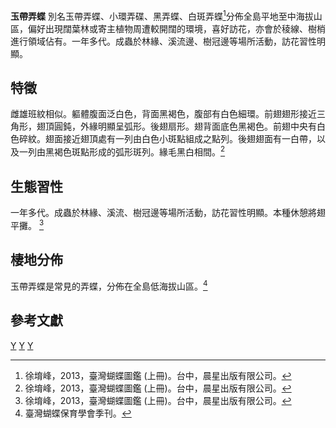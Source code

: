 {{NoteTA
|G1=Butterfly
}}
{{Speciesbox
| taxon = Tagiades tethys
| image = Daimio tethys niitakana 20140618.jpg
| image_caption = 玉帶弄蝶
| binomial_authority = (Mabille, 1876)<!-- 二名法的命名者 -->
| subdivision_ranks = [[亞種|亞種]]<!-- 下一階層分類的範圍 -->
| subdivision = Tagiades tethys moori<!-- 下一階層分類的學名 -->
| synonyms = Daimio tethys niitakana (Matsumura, 1907)<!-- 異名 -->
}}

'''玉帶弄蝶''' 別名玉帶弄蝶、小環弄碟、黑弄蝶、白斑弄蝶<ref name="徐堉峰，2013，臺灣蝴蝶圖鑑 (上冊)。台中，晨星出版有限公司。
">徐堉峰，2013，臺灣蝴蝶圖鑑 (上冊)。台中，晨星出版有限公司。</ref>分佈全島平地至中海拔山區，偏好出現闊葉林或寄主植物周遭較開闊的環境，喜好訪花，亦會於稜線、樹梢進行領域佔有。一年多代。成蟲於林緣、溪流邊、樹冠邊等場所活動，訪花習性明顯。

==特徵==
雌雄班紋相似。軀體腹面泛白色，背面黑褐色，腹部有白色細環。前翅翅形接近三角形，翅頂圓鈍，外緣明顯呈弧形。後翅扇形。翅背面底色黑褐色。前翅中央有白色碎紋。翅面接近翅頂處有一列由白色小斑點組成之點列。後翅翅面有一白帶，以及一列由黑褐色斑點形成的弧形斑列。緣毛黑白相間。<ref name="徐堉峰，2013，臺灣蝴蝶圖鑑 (上冊)。台中，晨星出版有限公司。
">徐堉峰，2013，臺灣蝴蝶圖鑑 (上冊)。台中，晨星出版有限公司。</ref>

==生態習性==
一年多代。成蟲於林緣、溪流、樹冠邊等場所活動，訪花習性明顯。本種休憩將翅平攤。
<ref name="徐堉峰，2013，臺灣蝴蝶圖鑑 (上冊)。台中，晨星出版有限公司。
">徐堉峰，2013，臺灣蝴蝶圖鑑 (上冊)。台中，晨星出版有限公司。</ref>

==棲地分佈==
玉帶弄蝶是常見的弄蝶，分佈在全島低海拔山區。<ref name="臺灣蝴蝶保育學會季刊。
">臺灣蝴蝶保育學會季刊。</ref>

==參考文獻==
{{reflist}}
{{Taxonbar}}
[[Category:花弄蝶亞科|Y]]
[[Category:臺灣蝴蝶|Y]]
[[Category:_1876年描述的昆虫|Y]]